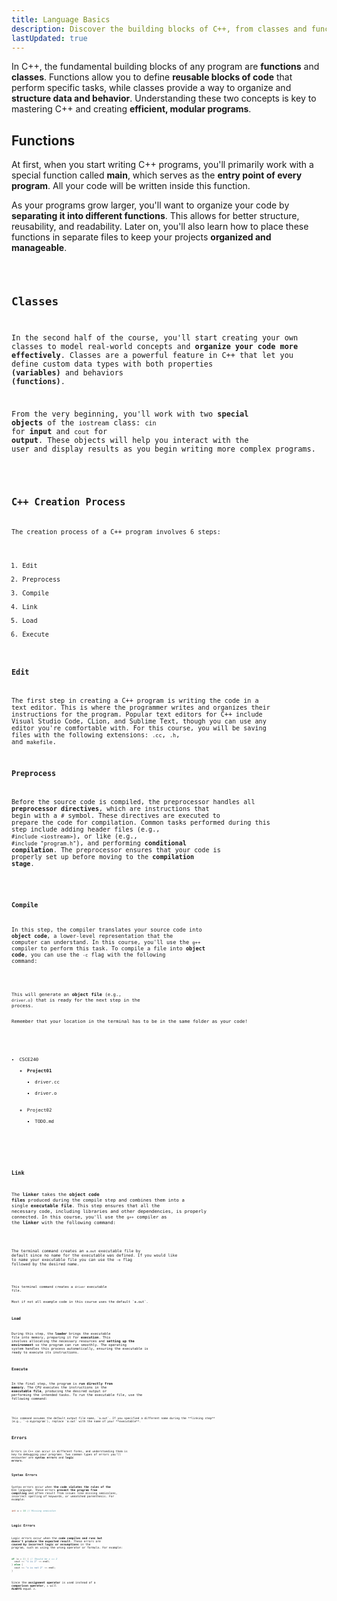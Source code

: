 ```yaml
---
title: Language Basics
description: Discover the building blocks of C++, from classes and functions to the steps involved in creating and structuring a program.
lastUpdated: true
---
```


In C++, the fundamental building blocks of any program are **functions** and **classes**. Functions allow you to define 
**reusable blocks of code** that perform specific tasks, while classes provide a way to organize and **structure data 
and behavior**. Understanding these two concepts is key to mastering C++ and creating **efficient, modular programs**.

## Functions

At first, when you start writing C++ programs, you'll primarily work with a special function called **main**, which serves as 
the **entry point of every program**. All your code will be written inside this function. 

As your programs grow larger, you'll want to organize your code by **separating it into different functions**. This allows for 
better structure, reusability, and readability. Later on, you'll also learn how to place these functions in separate files to 
keep your projects **organized and manageable**.


<Code code={code.functions} lang="cpp" title="driver.cc"/>


## Classes

In the second half of the course, you'll start creating your own classes to model real-world concepts and **organize your code 
more effectively**. Classes are a powerful feature in C++ that let you define custom data types with both properties **(variables)** 
and behaviors **(functions)**. 

From the very beginning, you'll work with two **special objects** of the `iostream` class: `cin` for **input** 
and `cout` for **output**. These objects will help you interact with the user and display results as you begin writing more complex 
programs.

<Code code={code.classes} lang="cpp" title="driver.cc"/>

## C++ Creation Process

The creation process of a C++ program involves 6 steps:

1. Edit
2. Preprocess
3. Compile
4. Link
5. Load
6. Execute

### Edit

The first step in creating a C++ program is writing the code in a text editor. This is where the programmer writes and organizes their 
instructions for the program. Popular text editors for C++ include Visual Studio Code, CLion, and Sublime Text, though you can use any 
editor you're comfortable with. For this course, you will be saving files with the following extensions: `.cc`, `.h`, and `makefile`.

### Preprocess

Before the source code is compiled, the preprocessor handles all **preprocessor directives**, which are instructions that begin with a `#` symbol. 
These directives are executed to prepare the code for compilation. Common tasks performed during this step include adding header files 
(e.g., `#include <iostream>`), or like (e.g., `#include "program.h"`), and performing **conditional compilation**. The preprocessor ensures that your 
code is properly set up before moving to the **compilation stage**.

<Code code={code.preprocess} lang="cpp" title="driver.cc"/>

### Compile

In this step, the compiler translates your source code into **object code**, a lower-level representation that the computer can understand. 
In this course, you'll use the `g++` compiler to perform this task. To compile a file into **object code**, you can use the `-c` flag with the 
following command:

<Code code={code.compile} lang="bash"/>

This will generate an **object file** (e.g., `driver.o`) that is ready for the next step in the process.


<Aside>Remember that your location in the terminal has to be in the same folder as your code!</Aside>

<FileTree>

- CSCE240
    - **Project01**
        - driver.cc
        - driver.o
    - Project02
        - TODO.md

</FileTree>

### Link

The **linker** takes the **object code files** produced during the compile step and combines them into a single **executable file**. This step ensures 
that all the necessary code, including libraries and other dependencies, is properly connected. In this course, you'll use the `g++` compiler 
as the **linker** with the following command:

<Code code={code.link01} lang="bash"/>

The terminal command creates an `a.out` executable file by default since no name for the executable was defined. If you would 
like to name your executable file you can use the `-o` flag followed by the desired name.

<Code code={code.link02} lang="bash"/>

This terminal command creates a `driver` executable file.

<Aside>Most if not all example code in this course uses the default `a.out`.</Aside>

### Load

During this step, the **loader** brings the executable file into memory, preparing it for **execution**. This involves allocating the necessary 
resources and **setting up the environment** so the program can run smoothly. The operating system handles this process automatically, 
ensuring the executable is ready to execute its instructions.

### Execute

In the final step, the program is **run directly from memory**. The CPU executes the instructions in the **executable file**, producing the desired 
output or performing the intended tasks. To run the executable file, use the following command:

<Code code={code.execute} lang="bash"/>

<Aside>
This command assumes the default output file name, `a.out`. If you specified a different name during the **linking step** 
(e.g., `-o myprogram`), replace `a.out` with the name of your **executable**.
</Aside>

## Errors

Errors in C++ can occur in different forms, and understanding them is key to debugging your programs. Two common types of errors you'll 
encounter are **syntax errors** and **logic errors**.

### Syntax Errors

Syntax errors occur when **the code violates the rules of the C++** language. These errors **prevent the program from compiling** and often result 
from issues like missing semicolons, incorrect spelling of keywords, or unmatched parenthesis. For example:

```cpp
int x = 10 // Missing semicolon
```

### Logic Errors

Logic errors occur when the **code compiles and runs but doesn't produce the 
expected result**. These errors are **caused by incorrect logic or assumptions** 
in the program, such as using the wrong operator or formula. For example:

```cpp
if (x = 2) { // Should be x == 2
  cout << "x is 2" << endl;
} else {
  cout << "x is not 2" << endl;
}
```

Since the **assignment operator** is used instead of a **comparison operator**, `x` will 
**ALWAYS** equal `2`.